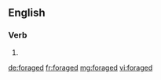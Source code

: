==English==

===Verb===
{{head|en}}

# {{en-past of|forage}}

[[de:foraged]]
[[fr:foraged]]
[[mg:foraged]]
[[vi:foraged]]